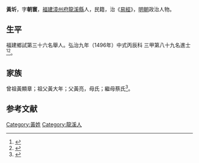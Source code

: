 {{明清人物信息框
| 姓名 = 黃圻
| 原名 =
| 圖片名稱= 
| 圖片大小 =
| 圖片說明 = 
| 最高職務 =
| 國家 = 大明 
| 爵位 =
| 籍貫 = [[福建|福建]][[漳州府|漳州府]][[龍溪縣|龍溪縣]]
| 族裔 = 
| 字號 = 
| 諡號 =
| 出生日期 = 五月十七日
| 出生地點 =
| 逝世日期 = 卒年不詳 
| 逝世地點 =
| 墓葬 =
| 配偶 = 周氏
| 親屬 = 
| 出身 =
* 弘治九年丙辰科同進士出身
| 經歷 =
| 著作 =  
}}
'''黃圻'''{{BD|1460年||？年||}}，字'''朝寰'''，[[福建|福建]][[漳州府|漳州府]][[龍溪縣|龍溪縣]]人，民籍，治《[[易經|易經]]》，[[明朝|明朝]]政治人物。

== 生平 ==
福建鄉試第三十六名舉人。弘治九年（1496年）中式丙辰科<!---會試第二百七十一名--->三甲第八十九名進士<ref>{{Cite book|title=《[[皇明贡举考|皇明贡举考]]》卷五|last=（明）[[张朝瑞|张朝瑞]]|first=|publisher=《续修四库全书》史部第828册|year=|isbn=|location=|pages=}}</ref><ref>{{Cite book|title=贡举志五种 上|last=鲁小俊，江俊伟著|first=|publisher=武汉：武汉大学出版社|year=2009|isbn=978-7-307-07043-1|location=|pages=}}</ref>。

== 家族 ==
曾祖黃顯章；祖父黃大年；父黃亮，母氏；繼母蔡氏<ref>{{Cite book|title=天一阁藏明代科举录选刊 登科录 点校本|last=龚延明主编|first=|publisher=宁波出版社|year=2016|isbn=978-7-5526-2320-8|location=宁波|pages=|quote=《明代登科錄彙編》之《弘治九年進士登科錄》}}</ref>。

==参考文献==
{{reflist}}

{{弘治九年丙辰科殿試金榜}}

{{Authority control}}

{{DEFAULTSORT:}}
[[Category:黃姓|Category:黃姓]]
[[Category:龍溪人|Category:龍溪人]]